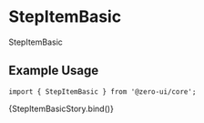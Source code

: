
<Meta
  title="Components/Navigation/StepItem"
  component={[StepItemBasic]}
  argTypes={{}}
/>


# StepItemBasic

StepItemBasic

## Example Usage

```tsx
import { StepItemBasic } from '@zero-ui/core';
```

<Canvas columns={2} withSource="close">
  <Story
    args={{
      orientation: 'vertical',
      label: 'Finished',
      description: 'This is a description.',
      state: 'stepCompleted',
      step: 1,
      size: 'sm',
    }}
    name="StepItemBasic"
  >
    {StepItemBasicStory.bind()}
  </Story>
</Canvas>

<ArgsTable of={StepItemBasic} />
